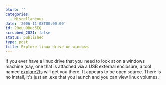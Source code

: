 ```yaml
---
blurb: ''
categories:
  - Miscellaneous
date: '2006-11-08T00:00:00'
id: 20eLuOBuc5EQ
scrubbed_2021: false
status: published
type: post
title: Explore linux drive on windows
---
```


If you ever have a linux drive that you need to look at on a
windows machine (say, one that is attached via a USB external
enclosure, a tool named
[explore2fs](http://www.chrysocome.net/explore2fs) will get you
there. It appears to be open source. There is no install, it's just
an .exe that you launch and you can view linux volumes.
